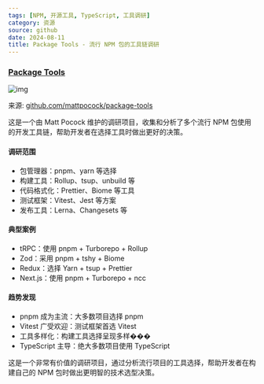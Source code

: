 ```yaml
---
tags: [NPM, 开源工具, TypeScript, 工具调研]
category: 资源
source: github
date: 2024-08-11
title: Package Tools - 流行 NPM 包的工具链调研
---
```


### [Package Tools](https://github.com/mattpocock/package-tools)

![img](https://img.mengpeng.tech/i/2024/12/10/6757927d01c92.webp)

来源: [github.com/mattpocock/package-tools](https://github.com/mattpocock/package-tools)

这是一个由 Matt Pocock 维护的调研项目，收集和分析了多个流行 NPM 包使用的开发工具链，帮助开发者在选择工具时做出更好的决策。

#### 调研范围
- 包管理器：pnpm、yarn 等选择
- 构建工具：Rollup、tsup、unbuild 等
- 代码格式化：Prettier、Biome 等工具
- 测试框架：Vitest、Jest 等方案
- 发布工具：Lerna、Changesets 等

#### 典型案例
- tRPC：使用 pnpm + Turborepo + Rollup
- Zod：采用 pnpm + tshy + Biome
- Redux：选择 Yarn + tsup + Prettier
- Next.js：使用 pnpm + Turborepo + ncc

#### 趋势发现
- pnpm 成为主流：大多数项目选择 pnpm
- Vitest 广受欢迎：测试框架首选 Vitest
- 工具多样化：构建工具选择呈现多样���
- TypeScript 主导：绝大多数项目使用 TypeScript

这是一个非常有价值的调研项目，通过分析流行项目的工具选择，帮助开发者在构建自己的 NPM 包时做出更明智的技术选型决策。 